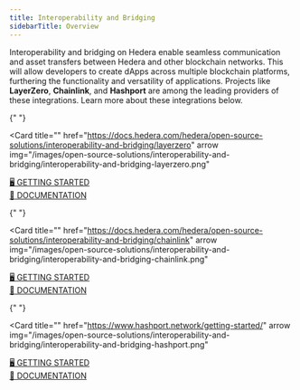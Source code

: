 ```yaml
---
title: Interoperability and Bridging
sidebarTitle: Overview
---
```


Interoperability and bridging on Hedera enable seamless communication and asset transfers between Hedera and other blockchain networks. This will allow developers to create dApps across multiple blockchain platforms, furthering the functionality and versatility of applications. Projects like **LayerZero**, **Chainlink**, and **Hashport** are among the leading providers of these integrations. Learn more about these integrations below.

<Columns cols={2}>

{" "}

<Card
  title=""
  href="https://docs.hedera.com/hedera/open-source-solutions/interoperability-and-bridging/layerzero"
  arrow
  img="/images/open-source-solutions/interoperability-and-bridging/interoperability-and-bridging-layerzero.png"
>
  <a href="/hedera/open-source-solutions/interoperability-and-bridging/layerzero#getting-started-with-layerzero-on-hedera">
    🖥️ GETTING STARTED
  </a>
  <br />
  <a href="https://docs.layerzero.network/v2/developers/evm/oapp/overview">
    🧱 DOCUMENTATION
  </a>
</Card>

{" "}

<Card
  title=""
  href="https://docs.hedera.com/hedera/open-source-solutions/interoperability-and-bridging/chainlink"
  arrow
  img="/images/open-source-solutions/interoperability-and-bridging/interoperability-and-bridging-chainlink.png"
>
  <a href="/hedera/open-source-solutions/interoperability-and-bridging/chainlink#getting-started-with-ccip-on-hedera">
    🖥️ GETTING STARTED
  </a>
  <br />
  <a href="https://docs.chain.link/ccip">🧱 DOCUMENTATION</a>
</Card>

{" "}

<Card
  title=""
  href="https://www.hashport.network/getting-started/"
  arrow
  img="/images/open-source-solutions/interoperability-and-bridging/interoperability-and-bridging-hashport.png"
>
  <a href="https://www.hashport.network/getting-started/">🖥️ GETTING STARTED</a>
  <br />
  <a href="https://docs.hashport.network/">🧱 DOCUMENTATION</a>
</Card>

</Columns>
